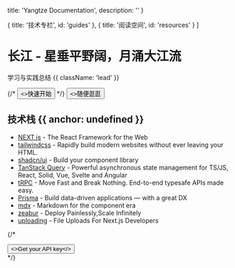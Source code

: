 
  title: 'Yangtze Documentation',
  description: ''
}

  { title: '技术专栏', id: 'guides' },
  { title: '阅读空间', id: 'resources' }
]

<HeroPattern />

# 长江 - 星垂平野阔，月涌大江流

学习与实践总结 {{ className: 'lead' }}

<div className="not-prose mb-6 mt-6 flex gap-3">
  {/* <Button arrow="right" href="/package-manager" variant="outline"><>快速开始</></Button> */}
  <Button href="/wallpaper">
    <>随便逛逛</>
  </Button>
</div>

## 技术栈 {{ anchor: undefined }}

- [NEXT.js](https://nextjs.org/) - The React Framework for the Web
- [tailwindcss](https://tailwindcss.com/) - Rapidly build modern websites without ever leaving your HTML.
- [shadcn/ui](https://ui.shadcn.com/) - Build your component library
- [TanStack Query](https://tanstack.com/query/latest) - Powerful asynchronous state management for TS/JS, React, Solid, Vue, Svelte and Angular
- [tRPC](https://trpc.io/) - Move Fast and Break Nothing. End-to-end typesafe APIs made easy.
- [Prisma](https://www.prisma.io/) - Build data-driven applications — with a great DX
- [mdx](https://mdxjs.com/) - Markdown for the component era
- [zeabur](https://zeabur.com/) - Deploy Painlessly,Scale Infinitely
- [uploading](https://uploadthing.com/) - File Uploads For Next.js Developers

{/* <div className="not-prose"><Button arrow="right" href="/sdks" variant="text"><>Get your API key</></Button></div> */}

<Guides />

<Resources />
